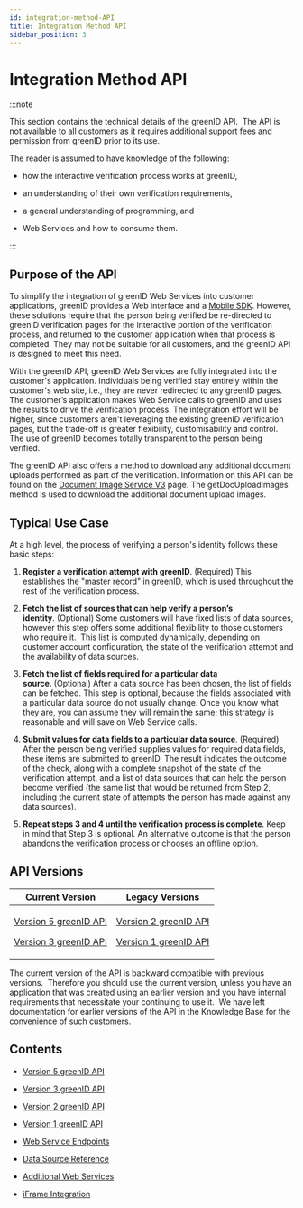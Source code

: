 ```yaml
---
id: integration-method-API
title: Integration Method API
sidebar_position: 3
---
```


# Integration Method API

:::note

This section contains the technical details of the greenID API.  The API is not available to all customers as it requires additional support fees and permission from greenID prior to its use.

The reader is assumed to have knowledge of the following:

- how the interactive verification process works at greenID,

- an understanding of their own verification requirements,

- a general understanding of programming, and

- Web Services and how to consume them.

:::

## Purpose of the API

To simplify the integration of greenID Web Services into customer applications, greenID provides a Web interface and a [Mobile SDK](https://vixverify.atlassian.net/wiki/spaces/GREEN/pages/14286909/greenID+Mobile). However, these solutions require that the person being verified be re-directed to greenID verification pages for the interactive portion of the verification process, and returned to the customer application when that process is completed. They may not be suitable for all customers, and the greenID API is designed to meet this need.

With the greenID API, greenID Web Services are fully integrated into the customer's application. Individuals being verified stay entirely within the customer's web site, i.e., they are never redirected to any greenID pages. The customer’s application makes Web Service calls to greenID and uses the results to drive the verification process. The integration effort will be higher, since customers aren't leveraging the existing greenID verification pages, but the trade-off is greater flexibility, customisability and control. The use of greenID becomes totally transparent to the person being verified.

The greenID API also offers a method to download any additional document uploads performed as part of the verification. Information on this API can be found on the [Document Image Service V3](https://vixverify.atlassian.net/wiki/spaces/GREEN/pages/212075380/Document+Image+Service+V3) page. The getDocUploadImages method is used to download the additional document upload images.

## Typical Use Case

At a high level, the process of verifying a person's identity follows these basic steps:

1. **Register a verification attempt with greenID**. (Required) This establishes the "master record" in greenID, which is used throughout the rest of the verification process.

2. **Fetch the list of sources that can help verify a person’s identity**. (Optional) Some customers will have fixed lists of data sources, however this step offers some additional flexibility to those customers who require it.  This list is computed dynamically, depending on customer account configuration, the state of the verification attempt and the availability of data sources.

3. **Fetch the list of fields required for a particular data source**. (Optional) After a data source has been chosen, the list of fields can be fetched. This step is optional, because the fields associated with a particular data source do not usually change. Once you know what they are, you can assume they will remain the same; this strategy is reasonable and will save on Web Service calls.

4. **Submit values for data fields to a particular data source**. (Required) After the person being verified supplies values for required data fields, these items are submitted to greenID. The result indicates the outcome of the check, along with a complete snapshot of the state of the verification attempt, and a list of data sources that can help the person become verified (the same list that would be returned from Step 2, including the current state of attempts the person has made against any data sources).

5. **Repeat steps 3 and 4 until the verification process is complete**. Keep in mind that Step 3 is optional. An alternative outcome is that the person abandons the verification process or chooses an offline option.

## API Versions

| **Current Version**                                                                                                                                                                                                                            | **Legacy Versions**                                                                                                                                                                                                                          |
| ---------------------------------------------------------------------------------------------------------------------------------------------------------------------------------------------------------------------------------------------- | -------------------------------------------------------------------------------------------------------------------------------------------------------------------------------------------------------------------------------------------- |
| <p>[Version 5 greenID API](https://vixverify.atlassian.net/wiki/spaces/GREEN/pages/2310111233/Version+5+greenID+API)</p><p>[Version 3 greenID API](https://vixverify.atlassian.net/wiki/spaces/GREEN/pages/60483142/Version+3+greenID+API)</p> | <p>[Version 2 greenID API](https://vixverify.atlassian.net/wiki/spaces/GREEN/pages/17629471/Version+2+greenID+API)</p><p>[Version 1 greenID API](https://vixverify.atlassian.net/wiki/spaces/GREEN/pages/20283549/Version+1+greenID+API)</p> |

The current version of the API is backward compatible with previous versions.  Therefore you should use the current version, unless you have an application that was created using an earlier version and you have internal requirements that necessitate your continuing to use it.  We have left documentation for earlier versions of the API in the Knowledge Base for the convenience of such customers.  

## Contents

- [Version 5 greenID API](https://vixverify.atlassian.net/wiki/spaces/GREEN/pages/2310111233/Version+5+greenID+API)

- [Version 3 greenID API](https://vixverify.atlassian.net/wiki/spaces/GREEN/pages/60483142/Version+3+greenID+API)

- [Version 2 greenID API](https://vixverify.atlassian.net/wiki/spaces/GREEN/pages/17629471/Version+2+greenID+API)

- [Version 1 greenID API](https://vixverify.atlassian.net/wiki/spaces/GREEN/pages/20283549/Version+1+greenID+API)

- [Web Service Endpoints](https://vixverify.atlassian.net/wiki/spaces/GREEN/pages/8880463/Web+Service+Endpoints)

- [Data Source Reference](https://vixverify.atlassian.net/wiki/spaces/GREEN/pages/8880465/Data+Source+Reference)

- [Additional Web Services](https://vixverify.atlassian.net/wiki/spaces/GREEN/pages/490962961/Additional+Web+Services)

- [iFrame Integration](https://vixverify.atlassian.net/wiki/spaces/GREEN/pages/11206690/iFrame+Integration)

